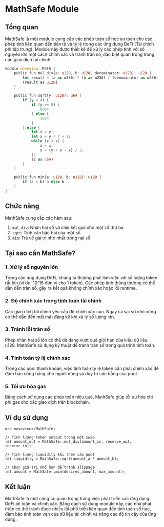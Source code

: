 # MathSafe Module

## Tổng quan

MathSafe là một module cung cấp các phép toán số học an toàn cho các phép tính liên quan đến tiền tệ và tỷ lệ trong các ứng dụng DeFi (Tài chính phi tập trung). Module này được thiết kế để xử lý các phép tính với số nguyên lớn một cách chính xác và tránh tràn số, đặc biệt quan trọng trong các giao dịch tài chính.

```rust
module moveview::Math {
    public fun mul_div(a: u128, b: u128, denominator: u128): u128 {
        let result = (a as u256) * (b as u256) / (denominator as u256);
        (result as u128)
    }

    public fun sqrt(y: u128): u64 {
        if (y < 4) {
            if (y == 0) {
                0u64
            } else {
                1u64
            }
        } else {
            let z = y;
            let x = y / 2 + 1;
            while (x < z) {
                z = x;
                x = (y / x + x) / 2;
            };
            (z as u64)
        }
    }

    public fun min(a: u128, b: u128): u128 {
        if (a < b) a else b
    }
}
```

## Chức năng

MathSafe cung cấp các hàm sau:

1. `mul_div`: Nhân hai số và chia kết quả cho một số thứ ba.
2. `sqrt`: Tính căn bậc hai của một số.
3. `min`: Trả về giá trị nhỏ nhất trong hai số.

## Tại sao cần MathSafe?

### 1. Xử lý số nguyên lớn

Trong các ứng dụng DeFi, chúng ta thường phải làm việc với số lượng token rất lớn (ví dụ: 10^18 đơn vị cho 1 token). Các phép tính thông thường có thể dẫn đến tràn số, gây ra kết quả không chính xác hoặc lỗi runtime.

### 2. Độ chính xác trong tính toán tài chính

Các giao dịch tài chính yêu cầu độ chính xác cao. Ngay cả sai số nhỏ cũng có thể dẫn đến mất mát đáng kể khi xử lý số lượng lớn.

### 3. Tránh lỗi tràn số

Phép nhân hai số lớn có thể dễ dàng vượt quá giới hạn của kiểu dữ liệu u128. MathSafe sử dụng kỹ thuật để tránh tràn số trong quá trình tính toán.

### 4. Tính toán tỷ lệ chính xác

Trong các pool thanh khoản, việc tính toán tỷ lệ token cần phải chính xác để đảm bảo công bằng cho người dùng và duy trì cân bằng của pool.

### 5. Tối ưu hóa gas

Bằng cách sử dụng các phép toán hiệu quả, MathSafe giúp tối ưu hóa chi phí gas cho các giao dịch trên blockchain.

## Ví dụ sử dụng

```move
use moveview::MathSafe;

// Tính lượng token output trong một swap
let amount_out = MathSafe::mul_div(amount_in, reserve_out, reserve_in);

// Tính lượng liquidity khi thêm vào pool
let liquidity = MathSafe::sqrt(amount_a * amount_b);

// Chọn giá trị nhỏ hơn để tránh slippage
let amount = MathSafe::min(desired_amount, max_amount);
```

## Kết luận

MathSafe là một công cụ quan trọng trong việc phát triển các ứng dụng DeFi an toàn và chính xác. Bằng cách sử dụng module này, các nhà phát triển có thể tránh được nhiều lỗi phổ biến liên quan đến tính toán số học, đảm bảo tính toàn vẹn của dữ liệu tài chính và nâng cao độ tin cậy của ứng dụng.
